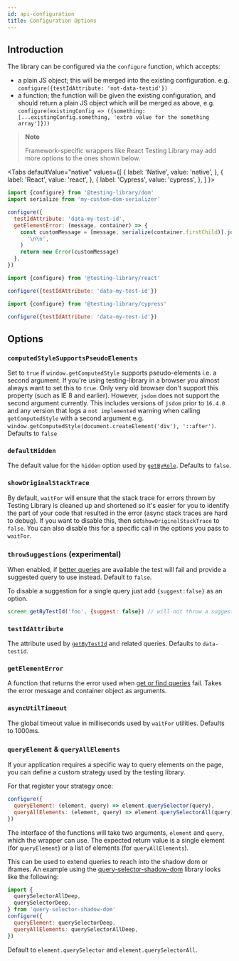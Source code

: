 ```yaml
---
id: api-configuration
title: Configuration Options
---
```



## Introduction

The library can be configured via the `configure` function, which accepts:

- a plain JS object; this will be merged into the existing configuration. e.g.
  `configure({testIdAttribute: 'not-data-testid'})`
- a function; the function will be given the existing configuration, and should
  return a plain JS object which will be merged as above, e.g.
  `configure(existingConfig => ({something: [...existingConfig.something, 'extra value for the something array']}))`

> **Note**
>
> Framework-specific wrappers like React Testing Library may add more options to
> the ones shown below.

<Tabs defaultValue="native" values={[ { label: 'Native', value: 'native', }, {
label: 'React', value: 'react', }, { label: 'Cypress', value: 'cypress', }, ] }>
<TabItem value="native">

```js title="setup-tests.js"
import {configure} from '@testing-library/dom'
import serialize from 'my-custom-dom-serializer'

configure({
  testIdAttribute: 'data-my-test-id',
  getElementError: (message, container) => {
    const customMessage = [message, serialize(container.firstChild)].join(
      '\n\n',
    )
    return new Error(customMessage)
  },
})
```

  </TabItem>
  <TabItem value="react">

```js title="setup-tests.js"
import {configure} from '@testing-library/react'

configure({testIdAttribute: 'data-my-test-id'})
```

  </TabItem>
  <TabItem value="cypress">

```js title="setup-tests.js"
import {configure} from '@testing-library/cypress'

configure({testIdAttribute: 'data-my-test-id'})
```

  </TabItem>
  </Tabs>

## Options

### `computedStyleSupportsPseudoElements`

Set to `true` if `window.getComputedStyle` supports pseudo-elements i.e. a
second argument. If you're using testing-library in a browser you almost always
want to set this to `true`. Only very old browser don't support this property
(such as IE 8 and earlier). However, `jsdom` does not support the second
argument currently. This includes versions of `jsdom` prior to `16.4.0` and any
version that logs a `not implemented` warning when calling `getComputedStyle`
with a second argument e.g.
`window.getComputedStyle(document.createElement('div'), '::after')`. Defaults to
`false`

### `defaultHidden`

The default value for the `hidden` option used by
[`getByRole`](queries/byrole.mdx). Defaults to `false`.

### `showOriginalStackTrace`

By default, `waitFor` will ensure that the stack trace for errors thrown by
Testing Library is cleaned up and shortened so it's easier for you to identify
the part of your code that resulted in the error (async stack traces are hard to
debug). If you want to disable this, then set`showOriginalStackTrace` to
`false`. You can also disable this for a specific call in the options you pass
to `waitFor`.

### `throwSuggestions` (experimental)

When enabled, if [better queries](queries/about.mdx#priority) are available the
test will fail and provide a suggested query to use instead. Default to `false`.

To disable a suggestion for a single query just add `{suggest:false}` as an
option.

```js
screen.getByTestId('foo', {suggest: false}) // will not throw a suggestion
```

### `testIdAttribute`

The attribute used by [`getByTestId`](queries/bytestid.mdx) and related queries.
Defaults to `data-testid`.

### `getElementError`

A function that returns the error used when
[get or find queries](queries/about.mdx#types-of-queries) fail. Takes the error
message and container object as arguments.

### `asyncUtilTimeout`

The global timeout value in milliseconds used by `waitFor` utilities. Defaults
to 1000ms.

### `queryElement` & `queryAllElements`

If your application requires a specific way to query elements on the page, you
can define a custom strategy used by the testing library.

For that register your strategy once:

```js
configure({
  queryElement: (element, query) => element.querySelector(query),
  queryAllElements: (element, query) => element.querySelectorAll(query),
})
```

The interface of the functions will take two arguments, `element` and `query`,
which the wrapper can use. The expected return value is a single element (for
`queryElement`) or a list of elements (for `queryAllElements`).

This can be used to extend queries to reach into the shadow dom or
iframes. An example using the
[query-selector-shadow-dom](https://github.com/Georgegriff/query-selector-shadow-dom)
library looks like the following:

```js
import {
  querySelectorAllDeep,
  querySelectorDeep,
} from 'query-selector-shadow-dom'
configure({
  queryElement: querySelectorDeep,
  queryAllElements: querySelectorAllDeep,
})
```

Default to `element.querySelector` and `element.querySelectorAll`.
